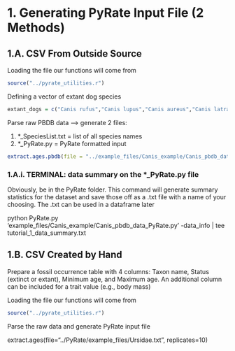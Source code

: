 # 1. Generating PyRate Input File (2 Methods)

## 1.A. CSV From Outside Source

Loading the file our functions will come from

```r
source("../pyrate_utilities.r")
```

Defining a vector of extant dog species

```r
extant_dogs = c("Canis rufus","Canis lupus","Canis aureus","Canis latrans","Canis mesomelas","Canis anthus","Pseudalopex gymnocercus","Canis adustus","Canis familiaris")
```

Parse raw PBDB data --\> generate 2 files:

1.   \*\_SpeciesList.txt = list of all species names
2.  \*\_PyRate.py = PyRate formatted input

```r
extract.ages.pbdb(file = "../example_files/Canis_example/Canis_pbdb_data.csv", extant_species = extant_dogs)
```

### 1.A.i. TERMINAL: data summary on the \*\_PyRate.py file

Obviously, be in the PyRate folder. This command will generate summary statistics for the dataset and save those off as a .txt file with a name of your choosing. The .txt can be used in a dataframe later

python PyRate.py 'example_files/Canis_example/Canis_pbdb_data_PyRate.py' -data_info \| tee tutorial_1_data_summary.txt

## 1.B. CSV Created by Hand

Prepare a fossil occurrence table with 4 columns: Taxon name, Status (extinct or extant), Minimum age, and Maximum age. An additional column can be included for a trait value (e.g., body mass)

Loading the file our functions will come from

```r
source("../pyrate_utilities.r")
```

Parse the raw data and generate PyRate input file

extract.ages(file="../PyRate/example_files/Ursidae.txt", replicates=10)

```{}
```
